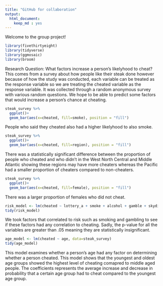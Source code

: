 ```yaml
---
title: "GitHub for collaboration"
output:
  html_document: 
    keep_md : yes
---
```


Welcome to the group project!

```r
library(fivethirtyeight)
library(tidyverse)
library(ggmosaic)
library(broom)
```

Research Question: What factors increase a person's likelyhood to cheat? This comes from a survey about how people like their steak done however because of how the study was conducted, each variable can be treated as the response variable so we are treating the cheated variable as the response variable. It was collected through a random anonymous survey with various random questions. We hope to be able to predict some factors that would increase a person's chance at cheating.
```r
steak_survey %>% 
  ggplot()+
  geom_bar(aes(x=cheated, fill=smoke), position = "fill")
```

People who said they cheated also had a higher likelyhood to also smoke.

```r
steak_survey %>% 
  ggplot()+
  geom_bar(aes(x=cheated, fill=region), position = "fill")
```

There was a statistically significant difference between the proportion of people who cheated and who didn't in the West North Central and Middle Atlantic showing these regions may have more cheaters whereas the Pacific had a smaller proportion of cheaters compared to non-cheaters.

```r
steak_survey %>% 
  ggplot()+
  geom_bar(aes(x=cheated, fill=female), position = "fill")
```

There was a larger proportion of females who did not cheat.

```r
risk_model <- lm(cheated ~ lottery_a + smoke + alcohol + gamble + skydiving + speed, data=steak_survey)
tidy(risk_model)
```

We took factors that correlated to risk such as smoking and gambling to see if these factors had any correlation to cheating. Sadly, the p-value for all the variables are greater than .05 meaning they are statistically insignificant.

```r
age_model <- lm(cheated ~ age, data=steak_survey)
tidy(age_model)
```

This model examines whether a person's age had any factor on determining whether a person cheated. This model shows that the youngest and oldest age groups showed the highest level of cheating comapred to middle aged people. The coefficients represents the average increase and decrease in probability that a certain age group had to cheat compared to the youngest age group.


